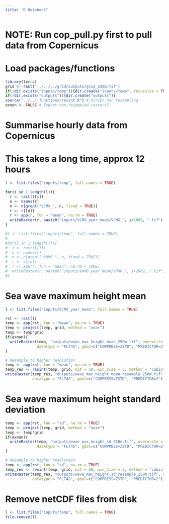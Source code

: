 ```yaml
---
title: "R Notebook"
---
```

# NOTE: Run cop_pull.py first to pull data from Copernicus

# Load packages/functions
```r
library(terra)
grid <- rast("../../../grid/outputs/grid_250m.tif")
if(!dir.exists("inputs/temp")){dir.create("inputs/temp", recursive = TRUE)}
if(!dir.exists("outputs")){dir.create("outputs")}
source("../../_functions/resint.R") # Script for resampling
exnon <- FALSE # Export non-resampled rasters?
```

# Summarise hourly data from Copernicus
# This takes a long time, approx 12 hours
```r
l <- list.files("inputs/temp", full.names = TRUE)

for(i in 1:length(l)){
  r <- rast(l[i])
  n <- names(r)
  n <- n[grepl("VCMX_", n, fixed = TRUE)]
  r <- r[[n]]
  r <- app(r, fun = "mean", na.rm = TRUE)
  writeRaster(r, paste0("inputs/VCMX_year_mean/VCMX_", i+2009, ".tif"), overwrite = TRUE)
}
```

```r
#l <- list.files("inputs/temp", full.names = TRUE)
#
#for(i in 1:length(l)){
#  r <- rast(l[i])
#  n <- names(r)
#  n <- n[grepl("VHM0_", n, fixed = TRUE)]
#  r <- r[[n]]
#  r <- app(r, fun = "mean", na.rm = TRUE)
#  writeRaster(r, paste0("inputs/VHM0_year_mean/VHM0_", i+2009, ".tif"), overwrite = TRUE)
#}
```

# Sea wave maximum height mean
```r
l <- list.files("inputs/VCMX_year_mean", full.names = TRUE)

rst <- rast(l)
temp <- app(rst, fun = "mean", na.rm = TRUE)
temp <- project(temp, grid, method = "near")
temp <- temp*grid
if(exnon){
  writeRaster(temp, "outputs/wave_max_height_mean_250m.tif", overwrite = TRUE, 
              datatype = "FLT4S", gdal=c("COMPRESS=ZSTD", "PREDICTOR=2"))
}

# Resample to higher resolution
temp <- app(rst, fun = "mean", na.rm = TRUE)
temp_res <- resint(temp, grid, nit = 50, win_size = 3, method = "cubic")
writeRaster(temp_res, "outputs/wave_max_height_mean_resample_250m.tif", overwrite = TRUE, 
            datatype = "FLT4S", gdal=c("COMPRESS=ZSTD", "PREDICTOR=2"))
```

# Sea wave maximum height standard deviation
```r
temp <- app(rst, fun = "sd", na.rm = TRUE)
temp <- project(temp, grid, method = "near")
temp <- temp*grid
if(exnon){
  writeRaster(temp, "outputs/wave_max_height_sd_250m.tif", overwrite = TRUE,
              datatype = "FLT4S", gdal=c("COMPRESS=ZSTD", "PREDICTOR=2"))
}

# Resample to higher resolution
temp <- app(rst, fun = "sd", na.rm = TRUE)
temp_res <- resint(temp, grid, nit = 50, win_size = 3, method = "cubic")
writeRaster(temp_res, "outputs/wave_max_height_sd_resample_250m.tif", overwrite = TRUE, 
            datatype = "FLT4S", gdal=c("COMPRESS=ZSTD", "PREDICTOR=2"))
```

# Remove netCDF files from disk
```r
l <- list.files("inputs/temp", full.names = TRUE)
file.remove(l) 
```

